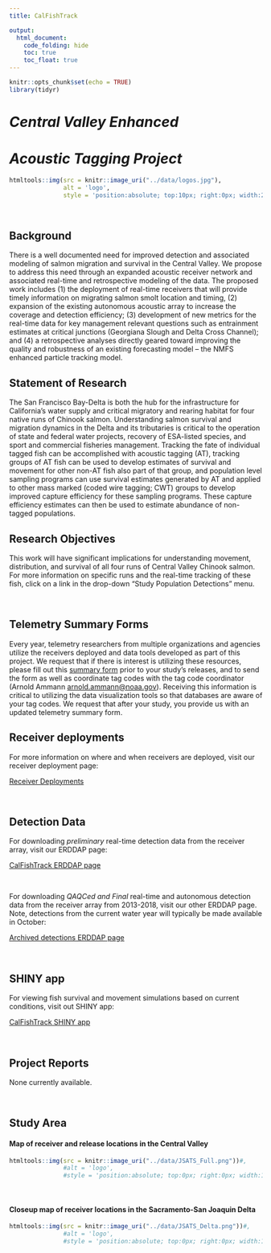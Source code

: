 ```yaml
---
title: CalFishTrack

output:
  html_document:
    code_folding: hide
    toc: true
    toc_float: true
---
```

```r
knitr::opts_chunk$set(echo = TRUE)
library(tidyr)
```


#  *Central Valley Enhanced*
#  *Acoustic Tagging Project*
```r
htmltools::img(src = knitr::image_uri("../data/logos.jpg"), 
               alt = 'logo', 
               style = 'position:absolute; top:10px; right:0px; width:200px;')

```

<br/>


## Background

There is a well documented need for improved detection and associated modeling of salmon migration and survival in the Central Valley. We propose to address this need through an expanded acoustic receiver network and associated real-time and retrospective modeling of the data. The proposed work includes (1) the deployment of real-time receivers that will provide timely information on migrating salmon smolt location and timing, (2) expansion of the existing autonomous acoustic array to increase the coverage and detection efficiency; (3) development of new metrics for the real-time data for key management relevant questions such as entrainment estimates at critical junctions (Georgiana Slough and Delta Cross Channel); and (4) a retrospective analyses directly geared toward improving the quality and robustness of an existing forecasting model -- the NMFS enhanced particle tracking model.

## Statement of Research

The San Francisco Bay-Delta is both the hub for the infrastructure for California&rsquo;s water supply and critical migratory and rearing habitat for four native runs of Chinook salmon. Understanding salmon survival and migration dynamics in the Delta and its tributaries is critical to the operation of state and federal water projects, recovery of ESA-listed species, and sport and commercial fisheries management. Tracking the fate of individual tagged fish can be accomplished with acoustic tagging (AT), tracking groups of AT fish can be used to develop estimates of survival and movement for other non-AT fish also part of that group, and population level sampling programs can use survival estimates generated by AT and applied to other mass marked (coded wire tagging; CWT) groups to develop improved capture efficiency for these sampling programs.  These capture efficiency estimates can then be used to estimate abundance of non-tagged populations. 

## Research Objectives 

This work will have significant implications for understanding movement, distribution, and survival of all four runs of Central Valley Chinook salmon. For more information on specific runs and the real-time tracking of these fish, click on a link in the drop-down "Study Population Detections" menu.

<br />

## Telemetry Summary Forms

Every year, telemetry researchers from multiple organizations and agencies utilize the receivers deployed and data tools developed as part of this project. We request that if there is interest is utilizing these resources, please fill out this [summary form](https://github.com/CalFishTrack/real-time/blob/master/data/Telemetry_Study_Summary_Framework_BlankTemplate.docx?raw=true) prior to your study's releases, and to send the form as well as coordinate tag codes with the tag code coordinator (Arnold Ammann <arnold.ammann@noaa.gov>). Receiving this information is critical to utilizing the data visualization tools so that databases are aware of your tag codes. We request that after your study, you provide us with an updated telemetry summary form.  

## Receiver deployments

For more information on where and when receivers are deployed, visit our receiver deployment page:

[Receiver Deployments](https://calfishtrack.github.io/real-time/pageDEPLOY.html)

<br />


## Detection Data

For downloading *preliminary* real-time detection data from the receiver array, visit our ERDDAP page:

[CalFishTrack ERDDAP page](http://oceanview.pfeg.noaa.gov/erddap/tabledap/FEDcalFishTrack.subset)

<br />

For downloading *QAQCed and Final* real-time and autonomous detection data from the receiver array from 2013-2018, visit our other ERDDAP page. Note, detections from the current water year will typically be made available in October:

[Archived detections ERDDAP page](https://oceanview.pfeg.noaa.gov/erddap/tabledap/FED_JSATS.subset)

<br />

## SHINY app

For viewing fish survival and movement simulations based on current conditions, visit out SHINY app:

[CalFishTrack SHINY app](http://oceanview.pfeg.noaa.gov/shiny/FED/CalFishTrack)

<br />

## Project Reports

None currently available.

<br />

## Study Area




#### Map of receiver and release locations in the Central Valley

```r
htmltools::img(src = knitr::image_uri("../data/JSATS_Full.png"))#, 
               #alt = 'logo', 
               #style = 'position:absolute; top:0px; right:0px; width:100px;')
```

<br />

#### Closeup map of receiver locations in the Sacramento-San Joaquin Delta

```r
htmltools::img(src = knitr::image_uri("../data/JSATS_Delta.png"))#, 
               #alt = 'logo', 
               #style = 'position:absolute; top:0px; right:0px; width:100px;')
```
